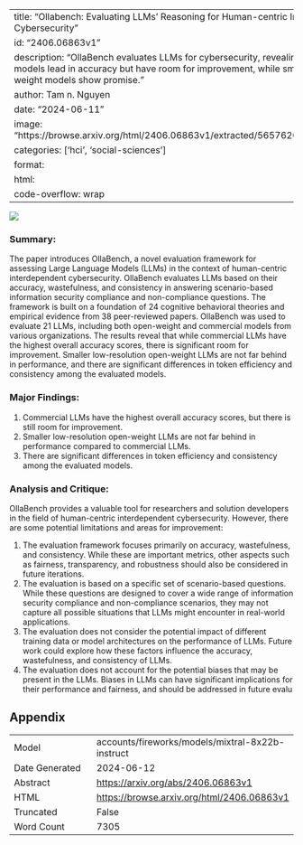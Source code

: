 
---
title: "Ollabench: Evaluating LLMs' Reasoning for Human-centric Interdependent Cybersecurity"
id: "2406.06863v1"
description: "OllaBench evaluates LLMs for cybersecurity, revealing commercial models lead in accuracy but have room for improvement, while smaller open-weight models show promise."
author: Tam n. Nguyen
date: "2024-06-11"
image: "https://browse.arxiv.org/html/2406.06863v1/extracted/5657620/figures/hic.png"
categories: ['hci', 'social-sciences']
format:
  html:
    code-overflow: wrap
---

![](https://browse.arxiv.org/html/2406.06863v1/extracted/5657620/figures/hic.png)

### Summary:

The paper introduces OllaBench, a novel evaluation framework for assessing Large Language Models (LLMs) in the context of human-centric interdependent cybersecurity. OllaBench evaluates LLMs based on their accuracy, wastefulness, and consistency in answering scenario-based information security compliance and non-compliance questions. The framework is built on a foundation of 24 cognitive behavioral theories and empirical evidence from 38 peer-reviewed papers. OllaBench was used to evaluate 21 LLMs, including both open-weight and commercial models from various organizations. The results reveal that while commercial LLMs have the highest overall accuracy scores, there is significant room for improvement. Smaller low-resolution open-weight LLMs are not far behind in performance, and there are significant differences in token efficiency and consistency among the evaluated models.

### Major Findings:

1. Commercial LLMs have the highest overall accuracy scores, but there is still room for improvement.
2. Smaller low-resolution open-weight LLMs are not far behind in performance compared to commercial LLMs.
3. There are significant differences in token efficiency and consistency among the evaluated models.

### Analysis and Critique:

OllaBench provides a valuable tool for researchers and solution developers in the field of human-centric interdependent cybersecurity. However, there are some potential limitations and areas for improvement:

1. The evaluation framework focuses primarily on accuracy, wastefulness, and consistency. While these are important metrics, other aspects such as fairness, transparency, and robustness should also be considered in future iterations.
2. The evaluation is based on a specific set of scenario-based questions. While these questions are designed to cover a wide range of information security compliance and non-compliance scenarios, they may not capture all possible situations that LLMs might encounter in real-world applications.
3. The evaluation does not consider the potential impact of different training data or model architectures on the performance of LLMs. Future work could explore how these factors influence the accuracy, wastefulness, and consistency of LLMs.
4. The evaluation does not account for the potential biases that may be present in the LLMs. Biases in LLMs can have significant implications for their performance and fairness, and should be addressed in future evalu

## Appendix

|          |          |
|----------|----------|
| Model     | accounts/fireworks/models/mixtral-8x22b-instruct       |
| Date Generated     | 2024-06-12       |
| Abstract | [https://arxiv.org/abs/2406.06863v1](https://arxiv.org/abs/2406.06863v1)        |
| HTML     | [https://browse.arxiv.org/html/2406.06863v1](https://browse.arxiv.org/html/2406.06863v1)       |
| Truncated       | False       |
| Word Count       | 7305       |